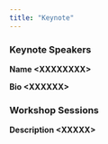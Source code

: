 ---
title: "Keynote"
---

### Keynote Speakers

**Name \<XXXXXXXX\>**

**Bio \<XXXXXX\>**

### Workshop Sessions

**Description \<XXXXX\>**
